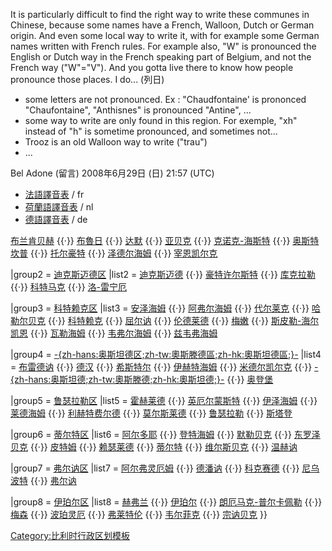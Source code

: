 <noinclude>
It is particularly difficult to find the right way to write these communes in Chinese, because some names have a French, Walloon, Dutch or German origin. And even some local way to write it, with for example some German names written with French rules. For example also, "W" is pronounced the English or Dutch way in the French speaking part of Belgium, and not the French way ("W"="V"). And you gotta live there to know how people pronounce those places. I do... (列日)

*some letters are not pronounced. Ex : "Chaudfontaine' is prononced "Chaufontaine", "Anthisnes" is pronounced "Antine", ...
* some way to write are only found in this region. For exemple, "xh" instead of "h" is sometime pronounced, and sometimes not...
* Trooz is an old Walloon way to write ("trau")
* ...

Bel Adone (留言) 2008年6月29日 (日) 21:57 (UTC)

*[[Template:法語譯音表|法語譯音表]] / fr 
*[[Template:荷蘭語譯音表|荷蘭語譯音表]]  / nl
*[[Template:德語譯音表|德語譯音表]] / de
</noinclude>
{{navbox
|title  = {{BE-VWV}}[[市镇 (比利时)|市镇]]
|name   = 西佛兰德省市镇

|group1 = [[布鲁日区]]
|list1  = [[贝尔讷姆]] {{·}} [[布兰肯贝赫]] {{·}} [[布魯日]] {{·}} [[达默]] {{·}} [[亚贝克]] {{·}} [[克诺克-海斯特]] {{·}} [[奥斯特坎普]] {{·}} [[托尔豪特]] {{·}} [[泽德尔海姆]] {{·}} [[宰恩凯尔克]] 

|group2 = [[迪克斯迈德区]]
|list2  = [[迪克斯迈德]] {{·}} [[豪特许尔斯特]] {{·}} [[库克拉勒]] {{·}} [[科特马克]] {{·}} [[洛-雷宁厄]]  

|group3 = [[科特赖克区]]
|list3  = [[安泽海姆]] {{·}} [[阿弗尔海姆]] {{·}} [[代尔莱克]] {{·}} [[哈勒尔贝克]] {{·}} [[科特赖克]] {{·}} [[屈尔讷]] {{·}} [[伦德莱德]] {{·}} [[梅嫩]] {{·}} [[斯皮勒-海尔凯恩]] {{·}} [[瓦勒海姆]] {{·}} [[韦弗尔海姆]] {{·}} [[兹韦弗海姆]] 

|group4 = [[奧斯滕德區|-{zh-hans:奥斯坦德区;zh-tw:奧斯滕德區;zh-hk:奧斯坦德區;}-]]
|list4  = [[布雷德讷]] {{·}} [[德汉]] {{·}} [[希斯特尔]] {{·}} [[伊赫特海姆]] {{·}} [[米德尔凯尔克]] {{·}} [[奥斯坦德|-{zh-hans:奥斯坦德;zh-tw:奧斯滕德;zh-hk:奧斯坦德;}-]] {{·}} [[奥登堡]] 

|group5 = [[鲁瑟拉勒区]]
|list5  = [[霍赫莱德]] {{·}} [[英厄尔蒙斯特]] {{·}} [[伊泽海姆]] {{·}} [[莱德海姆]] {{·}} [[利赫特费尔德]] {{·}} [[莫尔斯莱德]] {{·}} [[鲁瑟拉勒]] {{·}} [[斯塔登]] 

|group6 = [[蒂尔特区]]
|list6  = [[阿尔多耶]] {{·}} [[登特海姆]] {{·}} [[默勒贝克]] {{·}} [[东罗泽贝克]] {{·}} [[皮特姆]] {{·}} [[赖瑟莱德]] {{·}} [[蒂尔特]] {{·}} [[维尔斯贝克]] {{·}} [[温赫讷]] 

|group7 = [[弗尔讷区]]
|list7  = [[阿尔弗灵厄姆]] {{·}} [[德潘讷]] {{·}} [[科克赛德]] {{·}} [[尼乌波特]] {{·}} [[弗尔讷]] 

|group8 = [[伊珀尔区]]
|list8  = [[赫弗兰]] {{·}} [[伊珀尔]] {{·}} [[朗厄马克-普尔卡佩勒]] {{·}} [[梅森]] {{·}} [[波珀灵厄]] {{·}} [[弗莱特伦]] {{·}} [[韦尔菲克]] {{·}} [[宗讷贝克]] }}<noinclude>
[[Category:比利时行政区划模板]]









</noinclude>